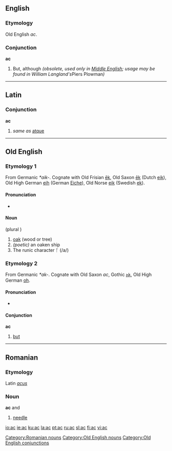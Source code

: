 {{see|Ac|AC}}
==English==

===Etymology===
Old English ''ac''.

===Conjunction===
'''ac'''

# But, although ''(obsolete, used only in [[Middle English]]; usage may be found in William Langland's ''Piers Plowman'')''

----

==Latin==

===Conjunction===
'''ac'''

# ''same as'' [[atque]]

----

==Old English==

===Etymology 1===
From Germanic ''*aik-''. Cognate with Old Frisian [[ek|ēk]], Old Saxon [[ek|ēk]] (Dutch [[eik]]), Old High German [[eih]] (German [[Eiche]]), Old Norse [[eik]] (Swedish [[ek]]).

====Pronunciation====
*{{IPA|/a:k/}}

====Noun====
{{Unicode|'''āc'''}} {{f}} (plural {{Latinx|'''ǣċ'''}})
# [[oak]] (wood or tree)
# ''(poetic)'' an oaken ship
# The runic character ᚪ (/a/)

===Etymology 2===
From Germanic ''*ak-''. Cognate with Old Saxon ''ac'', Gothic [[𐌰𐌺]], Old High German [[oh]].

====Pronunciation====
*{{IPA|/ak/}}

====Conjunction====
'''ac'''

# [[but]]

----

==Romanian==

===Etymology===
Latin ''[[acus]]''

===Noun===
'''ac''' {{f}} and {{m}}

# [[needle]]

[[Category:Romanian nouns]]

[[Category:Old English nouns]]
[[Category:Old English conjunctions]]

[[io:ac]]
[[ie:ac]]
[[ku:ac]]
[[la:ac]]
[[pt:ac]]
[[ru:ac]]
[[sl:ac]]
[[fi:ac]]
[[vi:ac]]